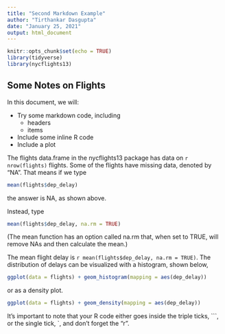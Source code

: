 ```yaml
---
title: "Second Markdown Example"
author: "Tirthankar Dasgupta"
date: "January 25, 2021"
output: html_document
---
```


```r
knitr::opts_chunk$set(echo = TRUE)
library(tidyverse)
library(nycflights13)
```

## Some Notes on Flights

In this document, we will:

* Try some markdown code, including 
    + headers
    + items
* Include some inline R code
* Include a plot

The flights data.frame in the nycflights13 package has data on `r nrow(flights)` flights. Some of the flights have missing data, denoted by "NA". That means if we type
```r
mean(flights$dep_delay)
```
the answer is NA, as shown above.

Instead, type
```r
mean(flights$dep_delay, na.rm = TRUE)
```
(The mean function has an option called na.rm that, when set to TRUE, will remove NAs and then calculate the mean.) 

The mean flight delay is `r mean(flights$dep_delay, na.rm = TRUE)`. The distribution of delays can be visualized with a histogram, shown below,



```r
ggplot(data = flights) + geom_histogram(mapping = aes(dep_delay))

```




or as a density plot.

```r
ggplot(data = flights) + geom_density(mapping = aes(dep_delay)) 
```


It's important to note that your R code either goes inside the triple ticks, \`\`\`, or the single tick, \`, and don't forget the "r".

